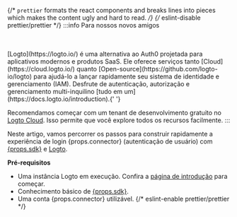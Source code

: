 {/* `prettier` formats the react components and breaks lines into pieces which makes the content ugly and hard to read. */}
{/* eslint-disable prettier/prettier */}
:::info Para nossos novos amigos

<br />
<br />
[Logto](https://logto.io/) é uma alternativa ao Auth0 projetada para aplicativos modernos e produtos SaaS. Ele
oferece serviços tanto [Cloud](https://cloud.logto.io/) quanto [Open-source](https://github.com/logto-io/logto)
para ajudá-lo a lançar rapidamente seu sistema de identidade e gerenciamento (IAM). Desfrute de autenticação,
autorização e gerenciamento multi-inquilino [tudo em um](https://docs.logto.io/introduction).{' '}

Recomendamos começar com um tenant de desenvolvimento gratuito no [Logto Cloud](https://cloud.logto.io/). Isso permite que você explore todos os recursos facilmente.
:::

Neste artigo, vamos percorrer os passos para construir rapidamente a experiência de login {props.connector} (autenticação de usuário) com <a href={props.link} target="_blank" rel="noopener">{props.sdk}</a> e [Logto](https://logto.io/).

**Pré-requisitos**

- Uma instância Logto em execução. Confira a [página de introdução](/introduction) para começar.
- Conhecimento básico de <a href={props.link} target="_blank" rel="noopener">{props.sdk}</a>.
- Uma conta {props.connector} utilizável.
{/* eslint-enable prettier/prettier */}